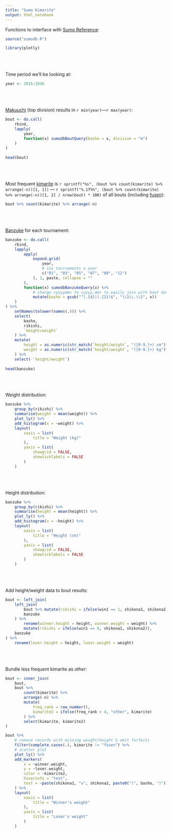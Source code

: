 ```yaml
---
title: "Sumo Kimarite"
output: html_notebook
---
```


Functions to interface with [Sumo Reference](http://sumodb.sumogames.de/):
```r
source("sumodb.R")
```

```r
library(plotly)
```


&nbsp;  
&nbsp;  
&nbsp;  
Time period we'll be looking at:
```r
year <- 2015:2016
```

&nbsp;  
&nbsp;  
&nbsp;  
[Makuuchi](https://en.wikipedia.org/wiki/Makuuchi) (top division) results in `r min(year)`---`r max(year)`:
```r
bout <- do.call(
	rbind,
	lapply(
		year,
		function(x) sumodbBoutQuery(basho = x, division = "m")
	)
)
  
head(bout)
```

&nbsp;  
&nbsp;  
&nbsp;  
Most frequent [kimarite](https://en.wikipedia.org/wiki/Kimarite) is `r sprintf("%s", (bout %>% count(kimarite) %>% arrange(-n))[1, 1])` --- `r sprintf("%.1f%%", (bout %>% count(kimarite) %>% arrange(-n))[1, 2] / nrow(bout) * 100)` of all bouts (including [fusen](https://en.wiktionary.org/wiki/fusen)):
```r
bout %>% count(kimarite) %>% arrange(-n)
```

&nbsp;  
&nbsp;  
&nbsp;  
[Banzuke](https://en.wikipedia.org/wiki/Banzuke) for each tournament:
```r
banzuke <- do.call(
	rbind,
	lapply(
		apply(
			expand.grid(
				year,
				# six tournaments a year
				c("01", "03", "05", "07", "09", "11")
			), 1, paste, collapse = ""
		),
		function(x) sumodbBanzukeQuery(x) %>%
			# change <yyyymm> to <yyyy.mm> to easily join with bout data
			mutate(basho = gsub("^(.{4})(.{2})$", "\\1\\.\\2", x))
	)
) %>%
	setNames(tolower(names(.))) %>%
	select(
		basho,
		rikishi,
		`height/weight`
	) %>%
	mutate(
		height = as.numeric(str_match(`height/weight`, "([0-9.]+) cm")[, 2]),
		weight = as.numeric(str_match(`height/weight`, "([0-9.]+) kg")[, 2])
	) %>%
	select(-`height/weight`)
  
head(banzuke)
```

&nbsp;  
&nbsp;  
&nbsp;  
Weight distribution:
```r
banzuke %>%
	group_by(rikishi) %>%
	summarise(weight = mean(weight)) %>%
	plot_ly() %>%
	add_histogram(x = ~weight) %>%
	layout(
		xaxis = list(
			title = "Weight (kg)"
		),
		yaxis = list(
			showgrid = FALSE,
			showticklabels = FALSE
		)
	)
```

&nbsp;  
&nbsp;  
&nbsp;  
Height distribution:
```r
banzuke %>%
	group_by(rikishi) %>%
	summarise(height = mean(height)) %>%
	plot_ly() %>%
	add_histogram(x = ~height) %>%
	layout(
		xaxis = list(
			title = "Height (cm)"
		),
		yaxis = list(
			showgrid = FALSE,
			showticklabels = FALSE
		)
	)
```

&nbsp;  
&nbsp;  
&nbsp;  
Add height/weight data to bout results:
```r
bout <- left_join(
	left_join(
		bout %>% mutate(rikishi = ifelse(win1 == 1, shikona1, shikona2)),
		banzuke
	) %>%
		rename(winner.height = height, winner.weight = weight) %>%
		mutate(rikishi = ifelse(win1 == 0, shikona1, shikona2)),
	banzuke
) %>%
	rename(loser.height = height, loser.weight = weight)
```

&nbsp;  
&nbsp;  
&nbsp;  
Bundle less frequent kimarite as *other*:
```r
bout <- inner_join(
	bout,
	bout %>%
		count(kimarite) %>%
		arrange(-n) %>%
		mutate(
			freq_rank = row_number(),
			kimarite2 = ifelse(freq_rank > 4, "other", kimarite)
		) %>%
		select(kimarite, kimarite2)
)
```


```r
bout %>%
	# remove records with missing weight/height & omit forfeits
	filter(complete.cases(.), kimarite != "fusen") %>%
	# scatter plot
	plot_ly() %>%
	add_markers(
		x = ~winner.weight,
		y = ~loser.weight,
		color = ~kimarite2,
		hoverinfo = "text",
		text = ~paste(shikona1, "v", shikona2, paste0("(", basho, ")"))
	) %>%
	layout(
		xaxis = list(
			title = "Winner's weight"
		),
		yaxis = list(
			title = "Loser's weight"
		)
	)
```
